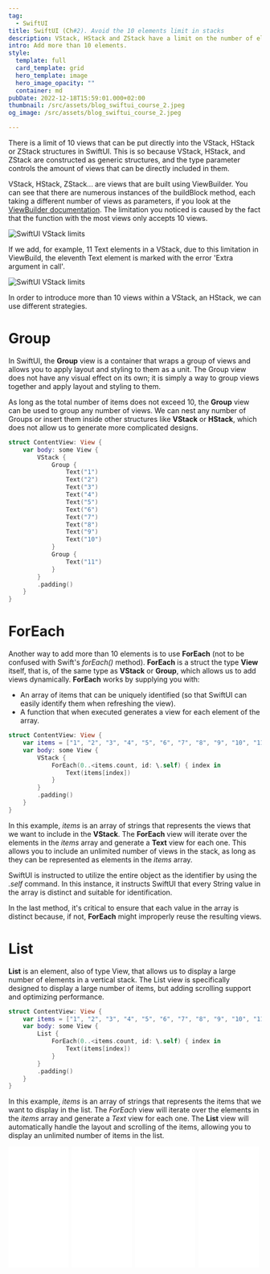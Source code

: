 ```yaml
---
tag:
  - SwiftUI
title: SwiftUI (Ch#2). Avoid the 10 elements limit in stacks
description: VStack, HStack and ZStack have a limit on the number of elements they can contain, 10. Let's see how we can make these structures contain more than 10 elements.
intro: Add more than 10 elements.
style:
  template: full
  card_template: grid
  hero_template: image
  hero_image_opacity: ""
  container: md
pubDate: 2022-12-18T15:59:01.000+02:00
thumbnail: /src/assets/blog_swiftui_course_2.jpeg
og_image: /src/assets/blog_swiftui_course_2.jpeg

---
```


<YouTube id="https://youtu.be/0QJTVPfRS-0" />

There is a limit of 10 views that can be put directly into the VStack, HStack or ZStack structures in SwiftUI. This is so because VStack, HStack, and ZStack are constructed as generic structures, and the type parameter controls the amount of views that can be directly included in them.


VStack, HStack, ZStack... are views that are built using ViewBuilder. You can see that there are numerous instances of the buildBlock method, each taking a different number of views as parameters, if you look at the [ViewBuilder documentation](https://developer.apple.com/documentation/swiftui/viewbuilder). The limitation you noticed is caused by the fact that the function with the most views only accepts 10 views.

![SwiftUI VStack limits](/src/assets/swiftui_cs2_1.png)

If we add, for example, 11 Text elements in a VStack, due to this limitation  in ViewBuild, the eleventh Text element is marked with the error 'Extra argument in call'.

![SwiftUI VStack limits](/src/assets/swiftui_cs2_2.png)

In order to introduce more than 10 views within a VStack, an HStack, we can use different strategies.


# Group

In SwiftUI, the **Group** view is a container that wraps a group of views and allows you to apply layout and styling to them as a unit. The Group view does not have any visual effect on its own; it is simply a way to group views together and apply layout and styling to them.

As long as the total number of items does not exceed 10, the **Group** view can be used to group any number of views. We can nest any number of Groups or insert them inside other structures like **VStack** or **HStack**, which does not allow us to generate more complicated designs.

```swift
struct ContentView: View {
    var body: some View {
        VStack {
            Group {
                Text("1")
                Text("2")
                Text("3")
                Text("4")
                Text("5")
                Text("6")
                Text("7")
                Text("8")
                Text("9")
                Text("10")
            }
            Group {
                Text("11")
            }
        }
        .padding()
    }
}
```

# ForEach

Another way to add more than 10 elements is to use **ForEach** (not to be confused with Swift's *forEach()* method). **ForEach** is a struct the type **View** itself, that is, of the same type as **VStack** or **Group**, which allows us to add views dynamically.
**ForEach** works by supplying you with:
* An array of items that can be uniquely identified (so that SwiftUI can easily identify them when refreshing the view).
* A function that when executed generates a view for each element of the array.
```swift
struct ContentView: View {
    var items = ["1", "2", "3", "4", "5", "6", "7", "8", "9", "10", "11"]
    var body: some View {
        VStack {
            ForEach(0..<items.count, id: \.self) { index in
                Text(items[index])
            }
        }
        .padding()
    }
}
```
In this example, *items* is an array of strings that represents the views that we want to include in the **VStack**. The **ForEach** view will iterate over the elements in the *items* array and generate a **Text** view for each one. This allows you to include an unlimited number of views in the stack, as long as they can be represented as elements in the *items* array.

SwiftUI is instructed to utilize the entire object as the identifier by using the *\.self* command. In this instance, it instructs SwiftUI that every String value in the array is distinct and suitable for identification.

In the last method, it's critical to ensure that each value in the array is distinct because, if not, **ForEach** might improperly reuse the resulting views.


# List
**List** is an element, also of type View, that allows us to display a large number of elements in a vertical stack. The List view is specifically designed to display a large number of items, but adding scrolling support and optimizing performance.
```swift
struct ContentView: View {
    var items = ["1", "2", "3", "4", "5", "6", "7", "8", "9", "10", "11"]
    var body: some View {
        List {
            ForEach(0..<items.count, id: \.self) { index in
                Text(items[index])
            }
        }
        .padding()
    }
}
```

In this example, *items* is an array of strings that represents the items that we want to display in the list. The *ForEach* view will iterate over the elements in the *items* array and generate a *Text* view for each one. The **List** view will automatically handle the layout and scrolling of the items, allowing you to display an unlimited number of items in the list.
<div style="display: flex; flex-direction: row; justify-content: space-around;">
<div style="width: 25%; align-items: center;">
<iframe sandbox="allow-popups allow-scripts allow-modals allow-forms allow-same-origin" style="width:120px;height:240px;" marginwidth="0" marginheight="0" scrolling="no" frameborder="0" src="//ws-na.amazon-adsystem.com/widgets/q?ServiceVersion=20070822&OneJS=1&Operation=GetAdHtml&MarketPlace=US&source=ss&ref=as_ss_li_til&ad_type=product_link&tracking_id=developerbl0a-20&language=es_US&marketplace=amazon&region=US&placement=B0BT5SF8X4&asins=B0BT5SF8X4&linkId=597323fe71c7a3da9a954f100c078b2e&show_border=true&link_opens_in_new_window=true"></iframe>
</div>
    <div style="width: 25%; align-items: center;">
<iframe sandbox="allow-popups allow-scripts allow-modals allow-forms allow-same-origin" style="width:120px;height:240px;" marginwidth="0" marginheight="0" scrolling="no" frameborder="0" src="//ws-na.amazon-adsystem.com/widgets/q?ServiceVersion=20070822&OneJS=1&Operation=GetAdHtml&MarketPlace=US&source=ss&ref=as_ss_li_til&ad_type=product_link&tracking_id=developerbl0a-20&language=es_US&marketplace=amazon&region=US&placement=B0BP9KCGPT&asins=B0BP9KCGPT&linkId=15026801f4a89aa8f77b45dcf93adf3c&show_border=true&link_opens_in_new_window=true"></iframe>
</div>
    <div style="width: 25%; align-items: center;">
<iframe sandbox="allow-popups allow-scripts allow-modals allow-forms allow-same-origin" style="width:120px;height:240px;" marginwidth="0" marginheight="0" scrolling="no" frameborder="0" src="//ws-na.amazon-adsystem.com/widgets/q?ServiceVersion=20070822&OneJS=1&Operation=GetAdHtml&MarketPlace=US&source=ss&ref=as_ss_li_til&ad_type=product_link&tracking_id=developerbl0a-20&language=es_US&marketplace=amazon&region=US&placement=B0CDTTZGXD&asins=B0CDTTZGXD&linkId=2d50fea5436e2fffe9ea1dd436b00da4&show_border=true&link_opens_in_new_window=true"></iframe>
</div>
    <div style="width: 25%; align-items: center;">
<iframe sandbox="allow-popups allow-scripts allow-modals allow-forms allow-same-origin" style="width:120px;height:240px;" marginwidth="0" marginheight="0" scrolling="no" frameborder="0" src="//ws-na.amazon-adsystem.com/widgets/q?ServiceVersion=20070822&OneJS=1&Operation=GetAdHtml&MarketPlace=US&source=ss&ref=as_ss_li_til&ad_type=product_link&tracking_id=developerbl0a-20&language=es_US&marketplace=amazon&region=US&placement=B0BTQ61Z6D&asins=B0BTQ61Z6D&linkId=83b1837665280a201e7011397110569b&show_border=true&link_opens_in_new_window=true"></iframe>
</div>
</div>